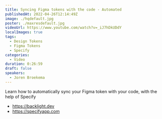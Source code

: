 ```yaml
---
title: Syncing Figma tokens with the code - Automated
publishedAt: 2022-04-26T12:14:49Z
image: ./hqdefault.jpg
poster: ./maxresdefault.jpg
videoUrl: https://www.youtube.com/watch?v=_iJ7hDkUDdY
localImages: true
tags:
  - Design Tokens
  - Figma Tokens
  - Specify
categories:
  - Video
duration: 0:26:59
draft: false
speakers:
  - Joren Broekema
---
```


Learn how to automatically sync your Figma token with your code, with the help of Specify

- https://backlight.dev
- https://specifyapp.com
